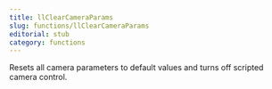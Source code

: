```yaml
---
title: llClearCameraParams
slug: functions/llClearCameraParams
editorial: stub
category: functions
---
```


<LSLFunction
	name="llClearCameraParams"
/>

Resets all camera parameters to default values and turns off scripted camera control.
